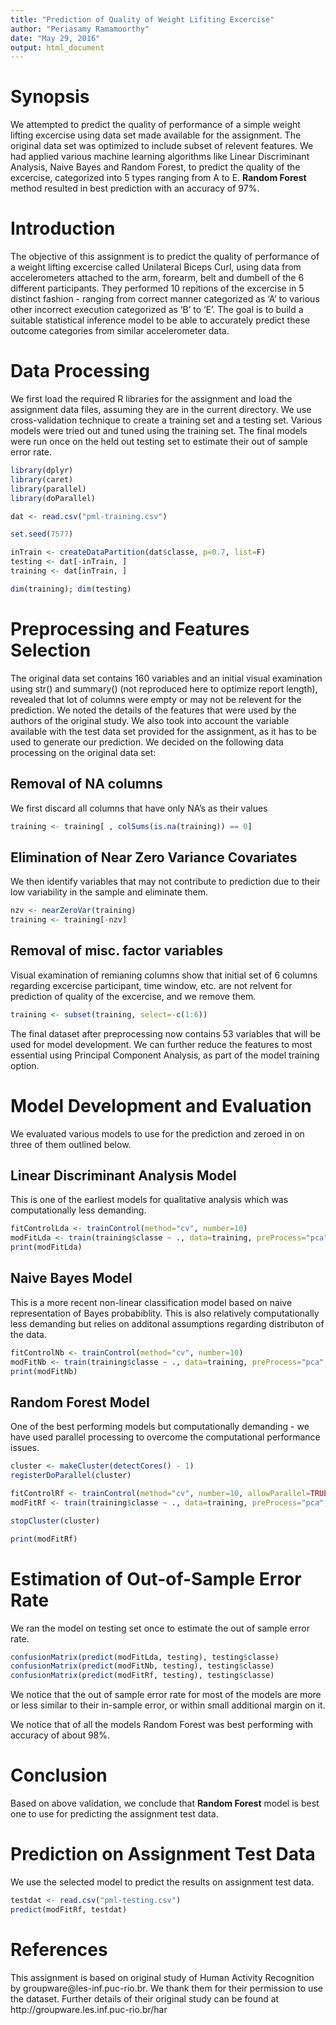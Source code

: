 ```yaml
---
title: "Prediction of Quality of Weight Lifiting Excercise"
author: "Periasamy Ramamoorthy"
date: "May 29, 2016"
output: html_document
---
```


# Synopsis

We attempted to predict the quality of performance of a simple weight lifting excercise using data set made available for the assignment. The original data set was optimized to include subset of relevent features. We had applied various machine learning algorithms like Linear Discriminant Analysis, Naive Bayes and Random Forest, to predict the quality of the excercise, categorized into 5 types ranging from A to E. **Random Forest** method resulted in best prediction with an accuracy of 97%.

# Introduction 

The objective of this assignment is to predict the quality of performance of a weight lifting excercise called Unilateral Biceps Curl, using data from accelerometers attached to the arm, forearm, belt and dumbell of the 6 different participants. They performed 10 repitions of the excercise in 5 distinct fashion - ranging from correct manner categorized as 'A' to various other incorrect execution categorized as 'B' to 'E'. The goal is to build a suitable statistical inference model to be able to accurately predict these outcome categories from similar accelerometer data.

# Data Processing

We first load the required R libraries for the assignment and load the assignment data files, assuming they are in the current directory. We use cross-validation technique to create a training set and a testing set. Various models were tried out and tuned using the training set. The final models were run once on the held out testing set to estimate their out of sample error rate.
```r
library(dplyr)
library(caret)
library(parallel)
library(doParallel)

dat <- read.csv("pml-training.csv")

set.seed(7577)

inTrain <- createDataPartition(dat$classe, p=0.7, list=F)
testing <- dat[-inTrain, ]
training <- dat[inTrain, ]

dim(training); dim(testing)

```

# Preprocessing and Features Selection

The original data set contains 160 variables and an initial visual examination using str() and summary() (not reproduced here to optimize report length), revealed that lot of columns were empty or may not be relevent for the prediction. We  noted the details of the features that were used by the authors of the original study. We also took into account the variable available with the test data set provided for the assignment, as it has to be used to generate our prediction. We decided on the following data processing on the original data set:

## Removal of NA columns
We first discard all columns that have only NA's as their values
```r
training <- training[ , colSums(is.na(training)) == 0]
```

## Elimination of Near Zero Variance Covariates
We then identify variables that may not contribute to prediction due to their low variability in the sample and eliminate them.
```r
nzv <- nearZeroVar(training)
training <- training[-nzv]
```

## Removal of misc. factor variables
Visual examination of remianing columns show that initial set of 6 columns regarding excercise participant, time window, etc. are not relvent for prediction of quality of the excercise, and we remove them.
```r
training <- subset(training, select=-c(1:6))
```

The final dataset after preprocessing now contains 53 variables that will be used for model development. We can further reduce the features to most essential using Principal Component Analysis, as part of the model training option.

# Model Development and Evaluation

We evaluated various models to use for the prediction and zeroed in on three of them outlined below.

## Linear Discriminant Analysis Model
This is one of the earliest models for qualitative analysis which was computationally less demanding. 
```r
fitControlLda <- trainControl(method="cv", number=10)
modFitLda <- train(training$classe ~ ., data=training, preProcess="pca", method="lda", trControl=fitControlLda)
print(modFitLda)
```


## Naive Bayes Model
This is a more recent non-linear classification model based on naive representation of Bayes probabiblity. This is also relatively computationally less demanding but relies on additonal assumptions regarding distributon of the data.
```r
fitControlNb <- trainControl(method="cv", number=10)
modFitNb <- train(training$classe ~ ., data=training, preProcess="pca", method="nb", trControl=fitControlNb)
print(modFitNb)
```

## Random Forest Model
One of the best performing models but computationally demanding - we have used parallel processing to overcome the computational performance issues.
```r
cluster <- makeCluster(detectCores() - 1)
registerDoParallel(cluster)

fitControlRf <- trainControl(method="cv", number=10, allowParallel=TRUE)
modFitRf <- train(training$classe ~ ., data=training, preProcess="pca", method="rf", trControl=fitControlRf)

stopCluster(cluster)

print(modFitRf)
```

# Estimation of Out-of-Sample Error Rate
We ran the model on testing set once to estimate the out of sample error rate.
```r
confusionMatrix(predict(modFitLda, testing), testing$classe)
confusionMatrix(predict(modFitNb, testing), testing$classe)
confusionMatrix(predict(modFitRf, testing), testing$classe)
```
We notice that the out of sample error rate for most of the models are more or less similar to their in-sample error, or within small additional margin on it. 

We notice that of all the models Random Forest was best performing with accuracy of about 98%.

# Conclusion
Based on above validation, we conclude that **Random Forest** model is best one to use for predicting the assignment test data.

# Prediction on Assignment Test Data
We use the selected model to predict the results on assignment test data.
```r
testdat <- read.csv("pml-testing.csv")
predict(modFitRf, testdat)
```


# References
This assignment is based on original study of Human Activity Recognition by groupware@les-inf.puc-rio.br. We thank them for their permission to use the dataset. Further details of their original study can be found at http://groupware.les.inf.puc-rio.br/har

